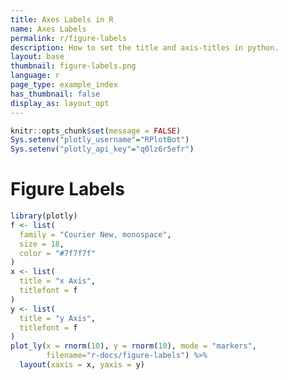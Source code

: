 ```yaml
---
title: Axes Labels in R
name: Axes Labels
permalink: r/figure-labels
description: How to set the title and axis-titles in python.
layout: base
thumbnail: figure-labels.png
language: r
page_type: example_index
has_thumbnail: false
display_as: layout_opt
---
```


```r
knitr::opts_chunk$set(message = FALSE)
Sys.setenv("plotly_username"="RPlotBot")
Sys.setenv("plotly_api_key"="q0lz6r5efr")
```
# Figure Labels
```r


library(plotly)
f <- list(
  family = "Courier New, monospace",
  size = 18,
  color = "#7f7f7f"
)
x <- list(
  title = "x Axis",
  titlefont = f
)
y <- list(
  title = "y Axis",
  titlefont = f
)
plot_ly(x = rnorm(10), y = rnorm(10), mode = "markers",
	    filename="r-docs/figure-labels") %>%
  layout(xaxis = x, yaxis = y)

```
